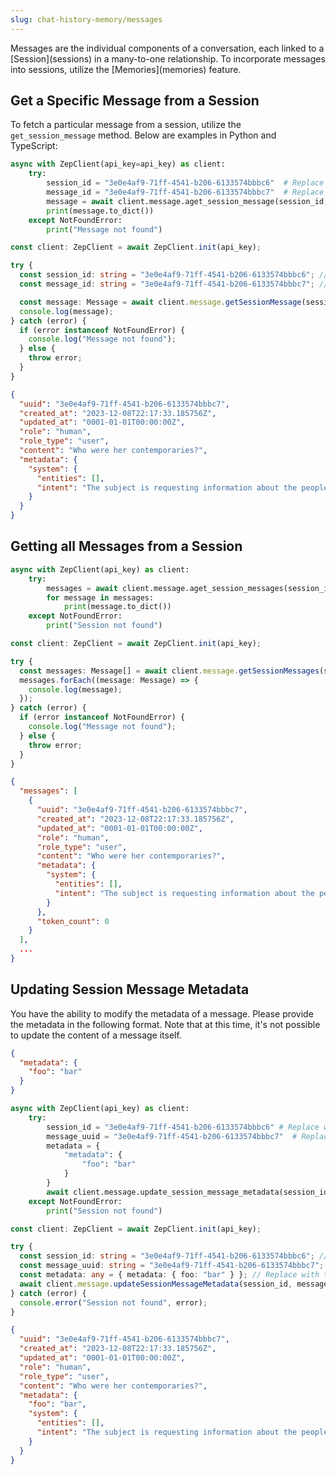 ```yaml
---
slug: chat-history-memory/messages
---
```


<Card title="Messages" icon="message">
  Messages are the individual components of a conversation, each linked to a [Session](sessions) in a many-to-one
  relationship. To incorporate messages into sessions, utilize the [Memories](memories) feature.
</Card>

## Get a Specific Message from a Session

To fetch a particular message from a session, utilize the `get_session_message` method. Below are examples in Python and TypeScript:

<Tabs group="messages">

<Tab title="Python" group-key="python">

```python
async with ZepClient(api_key=api_key) as client:
    try:
        session_id = "3e0e4af9-71ff-4541-b206-6133574bbbc6"  # Replace with the actual session_id
        message_id = "3e0e4af9-71ff-4541-b206-6133574bbbc7"  # Replace with the actual message_id
        message = await client.message.aget_session_message(session_id, message_id)
        print(message.to_dict())
    except NotFoundError:
        print("Message not found")
```

</Tab>
<Tab title="Typescript" group-key="ts">

```typescript
const client: ZepClient = await ZepClient.init(api_key);

try {
  const session_id: string = "3e0e4af9-71ff-4541-b206-6133574bbbc6"; // Replace with the actual session_id
  const message_id: string = "3e0e4af9-71ff-4541-b206-6133574bbbc7"; // Replace with the actual message_id

  const message: Message = await client.message.getSessionMessage(session_id, message_id);
  console.log(message);
} catch (error) {
  if (error instanceof NotFoundError) {
    console.log("Message not found");
  } else {
    throw error;
  }
}
```

</Tab>
</Tabs>

```json
{
  "uuid": "3e0e4af9-71ff-4541-b206-6133574bbbc7",
  "created_at": "2023-12-08T22:17:33.185756Z",
  "updated_at": "0001-01-01T00:00:00Z",
  "role": "human",
  "role_type": "user",
  "content": "Who were her contemporaries?",
  "metadata": {
    "system": {
      "entities": [],
      "intent": "The subject is requesting information about the people who were living at the same time as the woman in question."
    }
  }
}
```

## Getting all Messages from a Session

<Tabs group="messages">

<Tab title="Python" group-key="python">

```python
async with ZepClient(api_key) as client:
    try:
        messages = await client.message.aget_session_messages(session_id)
        for message in messages:
            print(message.to_dict())
    except NotFoundError:
        print("Session not found")
```

</Tab>
<Tab title="Typescript" group-key="ts">

```typescript
const client: ZepClient = await ZepClient.init(api_key);

try {
  const messages: Message[] = await client.message.getSessionMessages(session_id);
  messages.forEach((message: Message) => {
    console.log(message);
  });
} catch (error) {
  if (error instanceof NotFoundError) {
    console.log("Message not found");
  } else {
    throw error;
  }
}
```

</Tab>
</Tabs>

```json
{
  "messages": [
    {
      "uuid": "3e0e4af9-71ff-4541-b206-6133574bbbc7",
      "created_at": "2023-12-08T22:17:33.185756Z",
      "updated_at": "0001-01-01T00:00:00Z",
      "role": "human",
      "role_type": "user",
      "content": "Who were her contemporaries?",
      "metadata": {
        "system": {
          "entities": [],
          "intent": "The subject is requesting information about the people who were living at the same time as the woman in question."
        }
      },
      "token_count": 0
    }
  ],
  ...
}
```

## Updating Session Message Metadata

You have the ability to modify the metadata of a message. Please provide the metadata in the following format. Note that at this time, it's not possible to update the content of a message itself.

```json
{
  "metadata": {
    "foo": "bar"
  }
}
```

<Tabs group="messages">

<Tab title="Python" group-key="python">

```python
async with ZepClient(api_key) as client:
    try:
        session_id = "3e0e4af9-71ff-4541-b206-6133574bbbc6" # Replace with the actual session_id
        message_uuid = "3e0e4af9-71ff-4541-b206-6133574bbbc7"  # Replace with the actual message_id
        metadata = {
            "metadata": {
                "foo": "bar"
            }
        }
        await client.message.update_session_message_metadata(session_id, message_id, metadata)
    except NotFoundError:
        print("Session not found")
```

</Tab>
<Tab title="Typescript" group-key="ts">

```typescript
const client: ZepClient = await ZepClient.init(api_key);

try {
  const session_id: string = "3e0e4af9-71ff-4541-b206-6133574bbbc6"; // Replace with the actual session_id
  const message_uuid: string = "3e0e4af9-71ff-4541-b206-6133574bbbc7"; // Replace with the actual message_id
  const metadata: any = { metadata: { foo: "bar" } }; // Replace with the desired metadata
  await client.message.updateSessionMessageMetadata(session_id, message_uuid, metadata);
} catch (error) {
  console.error("Session not found", error);
}
```

</Tab>
</Tabs>

```json
{
  "uuid": "3e0e4af9-71ff-4541-b206-6133574bbbc7",
  "created_at": "2023-12-08T22:17:33.185756Z",
  "updated_at": "0001-01-01T00:00:00Z",
  "role": "human",
  "role_type": "user",
  "content": "Who were her contemporaries?",
  "metadata": {
    "foo": "bar",
    "system": {
      "entities": [],
      "intent": "The subject is requesting information about the people who were living at the same time as the woman in question."
    }
  }
}
```
